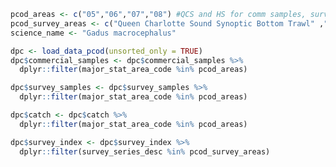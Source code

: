 ```r
pcod_areas <- c("05","06","07","08") #QCS and HS for comm samples, surv samples and catch
pcod_survey_areas <- c("Queen Charlotte Sound Synoptic Bottom Trawl" ,"Hecate Strait Synoptic Bottom Trawl")
science_name <- "Gadus macrocephalus"

dpc <- load_data_pcod(unsorted_only = TRUE)
dpc$commercial_samples <- dpc$commercial_samples %>% 
  dplyr::filter(major_stat_area_code %in% pcod_areas)

dpc$survey_samples <- dpc$survey_samples %>% 
  dplyr::filter(major_stat_area_code %in% pcod_areas)

dpc$catch <- dpc$catch %>% 
  dplyr::filter(major_stat_area_code %in% pcod_areas)

dpc$survey_index <- dpc$survey_index %>% 
  dplyr::filter(survey_series_desc %in% pcod_survey_areas)

```
